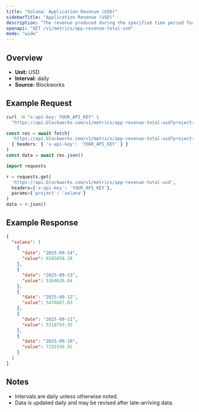 ```yaml
---
title: "Solana: Application Revenue (USD)"
sidebarTitle: "Application Revenue (USD)"
description: "The revenue produced during the specified time period for given blockchain."
openapi: "GET /v1/metrics/app-revenue-total-usd"
mode: "wide"
---
```


## Overview

- **Unit:** USD
- **Interval:** daily
- **Source:** Blockworks

## Example Request

<CodeGroup>

```bash cURL
curl -H "x-api-key: YOUR_API_KEY" \
  "https://api.blockworks.com/v1/metrics/app-revenue-total-usd?project=solana"
```

```typescript TypeScript
const res = await fetch(
  'https://api.blockworks.com/v1/metrics/app-revenue-total-usd?project=solana',
  { headers: { 'x-api-key': 'YOUR_API_KEY' } }
)
const data = await res.json()
```

```python Python
import requests

r = requests.get(
  'https://api.blockworks.com/v1/metrics/app-revenue-total-usd',
  headers={'x-api-key': 'YOUR_API_KEY'},
  params={'project': 'solana'}
)
data = r.json()
```

</CodeGroup>

## Example Response

```json
{
  "solana": [
    {
      "date": "2025-09-14",
      "value": 6585858.28
    },
    {
      "date": "2025-09-13",
      "value": 5364626.04
    },
    {
      "date": "2025-09-12",
      "value": 5478667.83
    },
    {
      "date": "2025-09-11",
      "value": 5318793.35
    },
    {
      "date": "2025-09-10",
      "value": 7335556.92
    }
  ]
}
```

## Notes
- Intervals are daily unless otherwise noted.
- Data is updated daily and may be revised after late-arriving data.